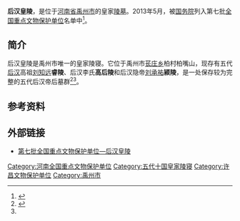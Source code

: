 {{文物保护单位
| 级别 = 全国
| 图片 = 
| 名称 = 后汉皇陵
| 编号 = 7-0617
| 分类 = 古墓葬
| 时代 = [[五代|五代]]
| 所在 = [[河南省|河南省]][[禹州市|禹州市]]
| 登录 = 2013年5月
| Cat = 河南全国重点文物保护单位
}}

'''后汉皇陵'''，是位于[[河南省|河南省]][[禹州市|禹州市]]的皇家[[陵墓|陵墓]]。2013年5月，被[[中华人民共和国国务院|国务院]]列入第七批[[全国重点文物保护单位|全国重点文物保护单位]]名单中<ref name="简介">{{cite web |url=http://www.yuzhou.gov.cn/sitegroup/hnyzly/html/ff8080813dafd3f5013db50bd82440ea/20130531092871495.html |language= |title=五代时期后汉皇陵 |publisher=禹州市旅游局 |date=2013-07-20 |accessdate= |deadurl=yes |archiveurl=https://web.archive.org/web/20150610112452/http://www.yuzhou.gov.cn/sitegroup/hnyzly/html/ff8080813dafd3f5013db50bd82440ea/20130531092871495.html |archivedate=2015-06-10 |df= }}</ref>。

== 简介 ==

后汉皇陵是禹州市唯一的皇家陵寝。它位于禹州市[[苌庄乡|苌庄乡]]柏村柏嘴山，现存有五代[[后汉|后汉]]高祖[[刘知远|刘知远]]'''睿陵'''、后汉李氏'''高后陵'''和后汉隐帝[[刘承祐|刘承祐]]'''颍陵'''，是一处保存较为完整的五代后汉帝后墓群<ref>{{cite web |url=http://news.sina.com.cn/o/2006-08-29/04149873026s.shtml |language= |title=本报一则报道有果　后汉皇陵已修整 |publisher=大河网-河南日报 |date=2006年8月29日 |accessdate= |archive-date=2019-05-14 |archive-url=https://web.archive.org/web/20190514115924/http://news.sina.com.cn/o/2006-08-29/04149873026s.shtml |dead-url=no }}</ref><ref name= "简介"/>。

== 参考资料 ==
{{reflist}}

== 外部链接 ==
*[http://www.hnta.cn/Gov/zwzx/jq/3883164081.shtml 第七批全国重点文物保护单位—后汉皇陵] {{Wayback|url=http://www.hnta.cn/Gov/zwzx/jq/3883164081.shtml |date=20200326213437 }}

{{河南全国重点文物保护单位}}
[[Category:河南全国重点文物保护单位|Category:河南全国重点文物保护单位]]
[[Category:五代十国皇家陵寝|Category:五代十国皇家陵寝]]
[[Category:许昌文物保护单位|Category:许昌文物保护单位]]
[[Category:禹州市|Category:禹州市]]